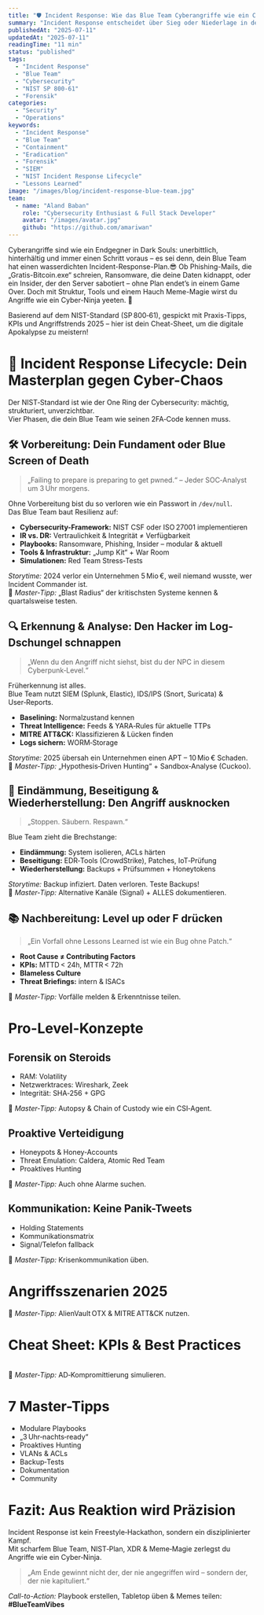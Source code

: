 ```yaml
---
title: "🛡️ Incident Response: Wie das Blue Team Cyberangriffe wie ein Cyber-Ninja zerlegt"
summary: "Incident Response entscheidet über Sieg oder Niederlage in der Cyberabwehr. Erfahre, wie das Blue Team Angriffe erkennt, eindämmt und das Unternehmen sicher durch die Krise führt."
publishedAt: "2025-07-11"
updatedAt: "2025-07-11"
readingTime: "11 min"
status: "published"
tags:
  - "Incident Response"
  - "Blue Team"
  - "Cybersecurity"
  - "NIST SP 800-61"
  - "Forensik"
categories:
  - "Security"
  - "Operations"
keywords:
  - "Incident Response"
  - "Blue Team"
  - "Containment"
  - "Eradication"
  - "Forensik"
  - "SIEM"
  - "NIST Incident Response Lifecycle"
  - "Lessons Learned"
image: "/images/blog/incident-response-blue-team.jpg"
team:
  - name: "Aland Baban"
    role: "Cybersecurity Enthusiast & Full Stack Developer"
    avatar: "/images/avatar.jpg"
    github: "https://github.com/amariwan"
---
```


Cyberangriffe sind wie ein Endgegner in Dark Souls: unerbittlich, hinterhältig und immer einen Schritt voraus – es sei denn, dein Blue Team hat einen wasserdichten Incident-Response-Plan.😎
Ob Phishing-Mails, die „Gratis-Bitcoin.exe“ schreien, Ransomware, die deine Daten kidnappt, oder ein Insider, der den Server sabotiert – ohne Plan endet’s in einem Game Over. 
Doch mit Struktur, Tools und einem Hauch Meme-Magie wirst du Angriffe wie ein Cyber-Ninja yeeten. 🥷

Basierend auf dem NIST-Standard (SP 800‑61), gespickt mit Praxis-Tipps, KPIs und Angriffstrends 2025 – hier ist dein Cheat-Sheet, um die digitale Apokalypse zu meistern!


# 🔷 Incident Response Lifecycle: Dein Masterplan gegen Cyber-Chaos

Der NIST‑Standard ist wie der One Ring der Cybersecurity: mächtig, strukturiert, unverzichtbar.  
Vier Phasen, die dein Blue Team wie seinen 2FA‑Code kennen muss.


## 🛠️  Vorbereitung: Dein Fundament oder Blue Screen of Death

> „Failing to prepare is preparing to get pwned.“ – Jeder SOC‑Analyst um 3 Uhr morgens.


Ohne Vorbereitung bist du so verloren wie ein Passwort in `/dev/null`.  
Das Blue Team baut Resilienz auf:

- **Cybersecurity-Framework:** NIST CSF oder ISO 27001 implementieren
- **IR vs. DR:** Vertraulichkeit & Integrität ≠ Verfügbarkeit
- **Playbooks:** Ransomware, Phishing, Insider – modular & aktuell
- **Tools & Infrastruktur:** „Jump Kit“ + War Room
- **Simulationen:** Red Team Stress‑Tests

 *Storytime:* 2024 verlor ein Unternehmen 5 Mio €, weil niemand wusste, wer Incident Commander ist.  
🎯 *Master‑Tipp:* „Blast Radius“ der kritischsten Systeme kennen & quartalsweise testen.


## 🔍 Erkennung & Analyse: Den Hacker im Log-Dschungel schnappen

> „Wenn du den Angriff nicht siehst, bist du der NPC in diesem Cyberpunk‑Level.“

Früherkennung ist alles.  
Blue Team nutzt SIEM (Splunk, Elastic), IDS/IPS (Snort, Suricata) & User‑Reports.

- **Baselining:** Normalzustand kennen
- **Threat Intelligence:** Feeds & YARA‑Rules für aktuelle TTPs
- **MITRE ATT&CK:** Klassifizieren & Lücken finden
- **Logs sichern:** WORM‑Storage

 *Storytime:* 2025 übersah ein Unternehmen einen APT – 10 Mio € Schaden.  
🎯 *Master‑Tipp:* „Hypothesis‑Driven Hunting“ + Sandbox‑Analyse (Cuckoo).


##  🚧  Eindämmung, Beseitigung & Wiederherstellung: Den Angriff ausknocken

> „Stoppen. Säubern. Respawn.“

Blue Team zieht die Brechstange:

- **Eindämmung:** System isolieren, ACLs härten
- **Beseitigung:** EDR‑Tools (CrowdStrike), Patches, IoT‑Prüfung
- **Wiederherstellung:** Backups + Prüfsummen + Honeytokens

 *Storytime:* Backup infiziert. Daten verloren. Teste Backups!  
🎯 *Master‑Tipp:* Alternative Kanäle (Signal) + ALLES dokumentieren.



## 📚 Nachbereitung: Level up oder F drücken

> „Ein Vorfall ohne Lessons Learned ist wie ein Bug ohne Patch.“

- **Root Cause ≠ Contributing Factors**
- **KPIs:** MTTD < 24h, MTTR < 72h
- **Blameless Culture**
- **Threat Briefings:** intern & ISACs

🎯 *Master‑Tipp:* Vorfälle melden & Erkenntnisse teilen.


#  Pro-Level-Konzepte

## Forensik on Steroids
- RAM: Volatility
- Netzwerktraces: Wireshark, Zeek
- Integrität: SHA‑256 + GPG

🎯 *Master‑Tipp:* Autopsy & Chain of Custody wie ein CSI‑Agent.


## Proaktive Verteidigung
- Honeypots & Honey‑Accounts
- Threat Emulation: Caldera, Atomic Red Team
- Proaktives Hunting

🎯 *Master‑Tipp:* Auch ohne Alarme suchen.


## Kommunikation: Keine Panik-Tweets
- Holding Statements
- Kommunikationsmatrix
- Signal/Telefon fallback

🎯 *Master‑Tipp:* Krisenkommunikation üben.


#  Angriffsszenarien 2025

<Table
  data={{
    headers: [
      { key: "scenario", content: "Szenario" },
      { key: "percentage", content: "Anteil" }
    ],
    rows: [
      ["Phishing", "40 %"],
      ["Ransomware", "30 %"],
      ["DDoS", "20 %"],
      ["Insider Threat", "10 %"]
    ]
  }}
/>

🎯 *Master‑Tipp:* AlienVault OTX & MITRE ATT&CK nutzen.


#  Cheat Sheet: KPIs & Best Practices

<Table
  data={{
    headers: [
      { key: "metric", content: "Kennzahl" },
      { key: "target", content: "Zielwert" }
    ],
    rows: [
      ["MTTD", "< 24 h"],
      ["MTTR", "< 72 h"],
      ["Backups getestet", "1×/Monat"],
      ["Tabletop‑Übungen", "2×/Jahr"],
      ["Awareness‑Trainings", "quartalsweise"]
    ]
  }}
/>

🎯 *Master‑Tipp:* AD‑Kompromittierung simulieren.


#  7 Master-Tipps

- Modulare Playbooks  
- „3 Uhr‑nachts‑ready“  
- Proaktives Hunting  
- VLANs & ACLs  
- Backup‑Tests  
- Dokumentation  
- Community


# Fazit: Aus Reaktion wird Präzision

Incident Response ist kein Freestyle‑Hackathon, sondern ein disziplinierter Kampf.  
Mit scharfem Blue Team, NIST‑Plan, XDR & Meme‑Magie zerlegst du Angriffe wie ein Cyber‑Ninja. 

> „Am Ende gewinnt nicht der, der nie angegriffen wird – sondern der, der nie kapituliert.“

*Call-to-Action:* Playbook erstellen, Tabletop üben & Memes teilen: **#BlueTeamVibes**
